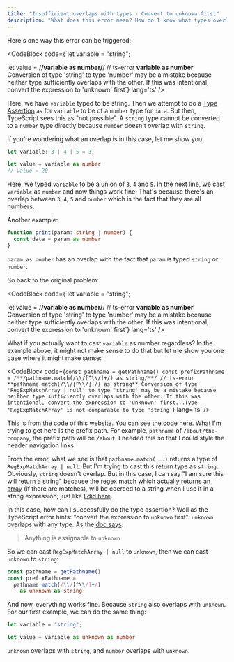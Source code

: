 ```yaml
---
title: "Insufficient overlaps with types - Convert to unknown first"
description: "What does this error mean? How do I know what types overlap in TypeScript? How does unknown solve the problem here?"
---
```


Here's one way this error can be triggered:

<CodeBlock
  code={`let variable = "string";

let value = /**/variable as number/**/
// ts-error **variable as number** Conversion of type 'string' to type 'number' may be a mistake because neither type sufficiently overlaps with the other. If this was intentional, convert the expression to 'unknown' first`}
  lang='ts'
/>

Here, we have `variable` typed to be string. Then we attempt to do a [Type Assertion](#) `as` for `variable` to be of a `number` type for `data`. But then, TypeScript sees this as "not possible". A `string` type cannot be converted to a `number` type directly because `number` doesn't overlap with `string`.

If you're wondering what an overlap is in this case, let me show you:

```ts
let variable: 3 | 4 | 5 = 3

let value = variable as number
// value = 20
```

Here, we typed `variable` to be a union of `3`, `4` and `5`. In the next line, we cast `variable` as `number` and now things work fine. That's because there's an overlap between `3`, `4`, `5` and `number` which is the fact that they are all numbers.

Another example:

```ts
function print(param: string | number) {
  const data = param as number
}
```

`param as number` has an overlap with the fact that `param` is typed `string` or `number`.

So back to the original problem:

<CodeBlock
  code={`let variable = "string";

let value = /**/variable as number/**/
// ts-error **variable as number** Conversion of type 'string' to type 'number' may be a mistake because neither type sufficiently overlaps with the other. If this was intentional, convert the expression to 'unknown' first`}
  lang='ts'
/>

What if you actually want to cast `variable` as number regardless? In the example above, it might not make sense to do that but let me show you one case where it might make sense:

<CodeBlock
  code={`const pathname = getPathname()
const prefixPathname =
  /**/pathname.match(/\\/[^\\/]+/) as string/**/
// ts-error **pathname.match(/\\/[^\\/]+/) as string** Conversion of type 'RegExpMatchArray | null' to type 'string' may be a mistake because neither type sufficiently overlaps with the other. If this was intentional, convert the expression to 'unknown' first...Type 'RegExpMatchArray' is not comparable to type 'string'`}
  lang='ts'
/>

This is from the code of this website. You can see [the code here](https://github.com/dillionmegida/simpletypescript/blob/f3004550ddfc51a8a6b70d76bbbc04e882995878/src/components/BaseDocument.astro#L18). What I'm trying to get here is the prefix path. For example, `pathname` of `/about/the-company`, the prefix path will be `/about`. I needed this so that I could style the header navigation links.

From the error, what we see is that `pathname.match(...)` returns a type of `RegExpMatchArray | null`. But I'm trying to cast this return type as `string`. Obviously, `string` doesn't overlap. But in this case, I can say "I am sure this will return a string" because the regex match [which actually returns an array](https://developer.mozilla.org/en-US/docs/Web/JavaScript/Reference/Global_Objects/String/match#return_value) (if there are matches), will be coerced to a string when I use it in a string expression; just like [I did here](https://github.com/dillionmegida/simpletypescript/blob/f3004550ddfc51a8a6b70d76bbbc04e882995878/src/components/BaseDocument.astro#L28).

In this case, how can I successfully do the type assertion? Well as the TypeScript error hints: "convert the expression to `unknown` first". `unknown` overlaps with any type. As the [doc says](https://www.typescriptlang.org/docs/handbook/release-notes/typescript-3-0.html#new-unknown-top-type):

> Anything is assignable to `unknown`

So we can cast `RegExpMatchArray | null` to `unknown`, then we can cast `unknown` to `string`:

```ts
const pathname = getPathname()
const prefixPathname =
  pathname.match(/\\/[^\\/]+/)
    as unknown as string
```

And now, everything works fine. Because `string` also overlaps with `unknown`. For our first example, we can do the same thing:

```ts
let variable = "string";

let value = variable as unknown as number
```

`unknown` overlaps with `string`, and `number` overlaps with `unknown`.